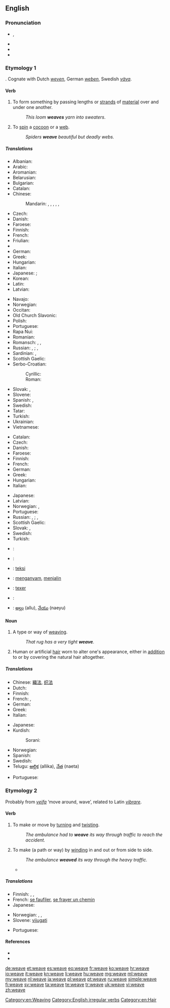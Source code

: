 ==English==

===Pronunciation===
* {{enPR|wēv}}, {{IPA|/wiːv/}}
* {{audio|en-us-weave.ogg|Audio (US)}}
* {{rhymes|iːv}}
* {{homophones|we've}}

===Etymology 1===
{{etyl|ang}} {{term|wefan||lang=ang}}. Cognate with Dutch ''[[weven]]'', German ''[[weben]]'', Swedish ''[[väva]]''.

====Verb====
{{en-verb|weaves|weaving|wove|woven}}

# To form something by passing lengths or [[strand]]s of [[material]] over and under one another.
#: ''This loom '''weaves''' yarn into sweaters''.
# To [[spin]] a [[cocoon]] or a [[web]].
#: ''Spiders '''weave''' beautiful but deadly webs.''

=====Translations=====
{{trans-top|to form something by passing strands of material over and under one another}}
* Albanian: {{t-|sq|thur}}
* Arabic: {{t-|ar|نسج|tr=násaja|sc=Arab}}
* Aromanian: {{t-|rup|tsas}}
* Belarusian: {{t-|be|ткаць|tr=tkacʹ|sc=Cyrl}}
* Bulgarian: {{t+|bg|тъка|tr=tǎka|sc=Cyrl}}
* Catalan: {{t+|ca|teixir}}
* Chinese:
*: Mandarin: {{t|cmn|編織|sc=Hani}}, {{t|cmn|编织|tr=biānzhī|sc=Hani}}, {{t|cmn|織|sc=Hani}}, {{t|cmn|织|tr=zhī|sc=Hani}}, {{t|cmn|編|sc=Hani}}, {{t|cmn|编|tr=biān|sc=Hani}}
* Czech: {{t-|cs|tkát}}
* Danish: {{t-|da|væve}}
* Faroese: {{t-|fo|veva}}
* Finnish: {{t+|fi|kutoa}}
* French: {{t+|fr|tisser}}
* Friulian: {{tø|fur|tiessi}}
* {{trreq|Georgian}}
* German: {{t+|de|weben}}
* Greek: {{t+|el|υφαίνω}}
* Hungarian: {{t+|hu|sző}}
* Italian: {{t+|it|tessere}}
* Japanese: {{qualifier|rough yarns such as a sweater}} {{t-|ja|編む|tr=[[あむ]], amu}}; {{qualifier|fine yarns such as fabric or cloth}} {{t+|ja|織る|tr=[[おる]], oru}}
* Korean: {{t+|ko|짜다|tr=jjada|sc=Kore}}
* Latin: {{t-|la|texo}}
* Latvian: {{t-|lv|aust}}
{{trans-mid}}
* Navajo: {{tø|nv|adeeshtłʼóół}}
* Norwegian: {{t+|no|veve}}
* Occitan: {{t+|oc|téisser}}
* Old Church Slavonic: {{tø|cu|тъкати|tr=tŭkati|sc=Cyrs}}
* Polish: {{t+|pl|tkać}}
* Portuguese: {{t+|pt|tecer}}
* Rapa Nui: {{tø|rap|hatu}}
* Romanian: {{t-|ro|țese}}
* Romansch: {{t-|rm|taisser}}, {{t-|rm|teisser}}, {{t-|rm|tesser}}
* Russian: {{t+|ru|ткать|tr=tkatʹ}} {{impf}}, {{t+|ru|соткать|tr=sotkátʹ}} {{pf.}}; {{t+|ru|плести|tr=plestí}} {{impf}}, {{t+|ru|сплести|tr=splestí}} {{pf.}}
* Sardinian: {{t-|sc|tèssere}}, {{t-|sc|tèssiri}}
* Scottish Gaelic: {{t-|gd|figh}}
* Serbo-Croatian:
*: Cyrillic: {{t-|sh|ткати|alt=тка̏ти|sc=Cyrl}}
*: Roman: {{t-|sh|tkati|alt=tkȁti}}
* Slovak: {{t-|sk|tkať}}, {{t-|sk|prepletať}}
* Slovene: {{t-|sl|tkati}}
* Spanish: {{t+|es|tejer}}, {{t-|es|entretejer}}
* Swedish: {{t+|sv|väva}}
* Tatar: {{t-|tt|тукырга|tr=tuqırğa|sc=Cyrl}}
* Turkish: {{t+|tr|dokumak}}
* Ukrainian: {{t-|uk|ткати|tr=tkáty|sc=Cyrl}}
* Vietnamese: {{t+|vi|dệt}}
{{trans-bottom}}

{{trans-top|to spin a cocoon or a web}}
* Catalan: {{t+|ca|teixir}}
* Czech: {{t-|cs|tkát}}
* Danish: {{t-|da|spinde}}
* Faroese: {{t-|fo|spinna}}
* Finnish: {{t+|fi|kutoa}}
* French: {{t+|fr|tisser}}
* German: {{t+|de|weben}}
* Greek: {{t+|el|υφαίνω}}
* Hungarian: {{t+|hu|sző}}
* Italian: {{t+|it|tessere}}
{{trans-mid}}
* Japanese: {{t-|ja|張る|tr=[[はる]], haru}}
* Latvian: {{t-|lv|aust}}
* Norwegian: {{t+|no|veve}}, {{t-|no|spinne}}
* Portuguese: {{t+|pt|tecer}}
* Russian: {{t+|ru|ткать|tr=tkatʹ}} {{impf}}, {{t+|ru|соткать|tr=sotkátʹ}} {{pf.}}; {{t+|ru|плести|tr=plestí}} {{impf}}, {{t+|ru|сплести|tr=splestí}} {{pf.}}
* Scottish Gaelic: {{t-|gd|figh}}
* Slovak: {{t-|sk|tkať}}, {{t-|sk|pliesť}}
* Swedish: {{t+|sv|spinna}}
* Turkish: {{t+|tr|dokumak}}
{{trans-bottom}}

{{checktrans-top}}
* {{ttbc|sq}}: {{t-|sq|end}}
* {{ttbc|nl}}: {{t+|nl|weven}}
* {{ttbc|eo}}: [[teksi]]
{{trans-mid}}
* {{ttbc|id}}: [[anyam|menganyam]], [[jalin|menjalin]]
* {{ttbc|ia}}: [[texer]]
* {{ttbc|sl}}: {{t+|sl|plesti}}
* {{ttbc|te}}: [[అల్లు]] (allu), [[నేయు]] (naeyu)
{{trans-bottom}}

====Noun====
{{en-noun}}

# ­A type or way of [[weaving]].
#: ''That rug has a very tight '''weave'''.''
# Human or artificial [[hair]] worn to alter one's appearance, either in [[addition]] to or by covering the natural hair altogether.

=====Translations=====
{{trans-top|a type or way of weaving}}
* Chinese: [[織法]], [[织法]]
* Dutch: {{t+|nl|weefsel|n}}
* Finnish: {{t+|fi|kudos}}
* French: {{t+|fr|armure|f}}, {{t+|fr|tissu|m}}
* German: {{t-|de|Webart|f}}
* Greek: {{t+|el|ύφανση|f}}
* Italian: {{t+|it|tessuto|m}}
{{trans-mid}}
* Japanese: {{t-|ja|編み方|tr=ami-kata}}
* Kurdish:
*: Sorani: {{t-|ku|چنین|sc=ku-Arab}}
* Norwegian: {{t-|no|vev|m|f}}
* Spanish: {{t+|es|armadura}}
* Swedish: {{t+|sv|väv|c}}
* Telugu: [[అల్లిక]] (allika), [[నేత]] (naeta)
{{trans-bottom}}

{{trans-top|human or artificial hair worn}}
* Portuguese: {{t-|pt|aplique|m}}
{{trans-mid}}
{{trans-bottom}}

[[Category:en:Weaving]]

===Etymology 2===
Probably from {{etyl|non}} ''[[veifa]]'' ‘move around, wave’, related to Latin ''[[vibrare]]''.

====Verb====
{{en-verb|weav|es}}

# To make or move by [[turn]]ing and [[twist]]ing.
#: ''The ambulance had to '''weave''' its way through traffic to reach the accident.''
# To make (a path or way) by [[wind]]ing in and out or from side to side.
#: ''The ambulance '''weaved''' its way through the heavy traffic.''
#* {{quote-news
|year=2011
|date=January 15
|author=Saj Chowdhury
|title=Man City 4 - 3 Wolves
|work=BBC
|url=http://news.bbc.co.uk/sport2/hi/football/eng_prem/9357962.stm
|page=
|passage=Tevez picked up a throw-in from the right, tip-toed his way into the area and '''weaved''' past three Wolves challenges before slotting in to display why, of all City's multi-million pound buys, he remains their most important player. }}

=====Translations=====
{{trans-top|to weave}}
* Finnish: {{t-|fi|mutkitella}}, {{t-|fi|kiemurrella}},  {{t-|fi|puikkelehtia}}
* French: [[se faufiler]], [[se frayer un chemin]]
* Japanese: {{t+|ja|縫う|tr=nuu}}
{{trans-mid}}
* Norwegian: {{t-|no|kjøre sikksakk}}, {{t-|no|traversere}}, {{t-|no|sno seg gjennom}}
* Slovene: [[vijugati]]
{{trans-bottom}}

{{trans-top|to make (a path or way) by winding in and out or from side to side}}
* Portuguese: {{t+|pt|costurar}}
{{trans-mid}}
{{trans-bottom}}

====References====
* {{R:Century 1911}}
* {{R:Webster 1913}}

[[Category:English irregular verbs]]
[[Category:en:Hair]]

[[de:weave]]
[[et:weave]]
[[es:weave]]
[[eo:weave]]
[[fr:weave]]
[[ko:weave]]
[[hr:weave]]
[[io:weave]]
[[it:weave]]
[[kn:weave]]
[[li:weave]]
[[hu:weave]]
[[mg:weave]]
[[ml:weave]]
[[my:weave]]
[[nl:weave]]
[[ja:weave]]
[[pl:weave]]
[[pt:weave]]
[[ru:weave]]
[[simple:weave]]
[[fi:weave]]
[[sv:weave]]
[[ta:weave]]
[[te:weave]]
[[tr:weave]]
[[uk:weave]]
[[vi:weave]]
[[zh:weave]]